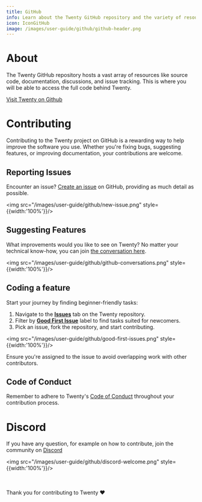 ```yaml
---
title: GitHub
info: Learn about the Twenty GitHub repository and the variety of resources it hosts including source code, documentation, and discussions.
icon: IconGitHub
image: /images/user-guide/github/github-header.png
---
```


# About

The Twenty GitHub repository hosts a vast array of resources like source code, documentation, discussions, and issue tracking. This is where you will be able to access the full code behind Twenty.

[Visit Twenty on Github](https://github.com/twentyhq/twenty)

# Contributing

Contributing to the Twenty project on GitHub is a rewarding way to help improve the software you use. Whether you're fixing bugs, suggesting features, or improving documentation, your contributions are welcome.

## Reporting Issues

Encounter an issue? [Create an issue](https://github.com/twentyhq/twenty/issues/new) on GitHub, providing as much detail as possible.

<img src="/images/user-guide/github/new-issue.png" style={{width:'100%'}}/>

## Suggesting Features

What improvements would you like to see on Twenty? No matter your technical know-how, you can join [the conversation here](https://github.com/twentyhq/twenty/discussions).

<img src="/images/user-guide/github/github-conversations.png" style={{width:'100%'}}/>

## Coding a feature

Start your journey by finding beginner-friendly tasks:

1. Navigate to the **[Issues](https://github.com/twentyhq/twenty/issues)** tab on the Twenty repository.
2. Filter by **[Good First Issue](https://github.com/twentyhq/twenty/labels/good%20first%20issue)** label to find tasks suited for newcomers.
3. Pick an issue, fork the repository, and start contributing.

<img src="/images/user-guide/github/good-first-issues.png" style={{width:'100%'}}/>

Ensure you're assigned to the issue to avoid overlapping work with other contributors.

## Code of Conduct

Remember to adhere to Twenty's [Code of Conduct](https://github.com/twentyhq/twenty/blob/main/.github/CODE_OF_CONDUCT.md) throughout your contribution process.

# Discord

If you have any question, for example on how to contribute, join the community on [Discord](https://discord.gg/cx5n4Jzs57)

<img src="/images/user-guide/github/discord-welcome.png" style={{width:'100%'}}/>

<br/>
<br/>
Thank you for contributing to Twenty ❤️